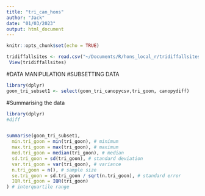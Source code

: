 ```yaml
---
title: "tri_can_hons"
author: "Jack"
date: "01/03/2023"
output: html_document
---
```


```r
knitr::opts_chunk$set(echo = TRUE)
```

```r
tridiffallsites <- read.csv("~/Documents/R/hons_local_r/tridiffallsites.csv")
 View(tridiffallsites)
```



#DATA MANIPULATION
#SUBSETTING DATA
```r
library(dplyr) 
goon_tri_subset1 <- select(goon_tri_canopycsv,tri_goon, canopydiff)
```

#Summarising the data
```r

library(dplyr) 
#diff


summarise(goon_tri_subset1,
  min.tri_goon = min(tri_goon), # minimum
  max.tri_goon = max(tri_goon), # maximum
  med.tri_goon = median(tri_goon), # median
  sd.tri_goon = sd(tri_goon), # standard deviation
  var.tri_goon = var(tri_goon), # variance
  n.tri_goon = n(), # sample size
  se.tri_goon = sd.tri_goon / sqrt(n.tri_goon), # standard error
  IQR.tri_goon = IQR(tri_goon)
) # interquartile range
```

